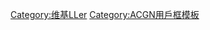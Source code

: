 {{Userbox-2
  |border-c =  #2aa4db
  |border-s = 2
  |id1-c     = #2aa4db
  |id1-s     = 20
  |id1-fc    = #ffffff
  |id2-c    =  #2aa4db
  |id2-s    =  9
  |id2-fc   = #ffffff
  |info-c   = #ffffff
  |info-s   = 10
  |info-fc  = #000000
  |id1      =  ⚓
  |id2      ={{lang|ja|ヨーソロー！}}
  |info=這個用户主推'''[[渡边曜|{{colour|#2aa4db|曜}}]]'''。
}}
<includeonly>[[Category:维基LLer]]</includeonly><noinclude>[[Category:ACGN用戶框模板]]</noinclude>